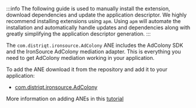 
:::info
The following guide is used to manually install the extension, download dependencies and update the application descriptor. We highly recommend installing extensions using `apm`. Using `apm` will automate the installation and automatically handle updates and dependencies along with greatly simplifying the application descriptor generation.
:::



The `com.distriqt.ironsource.AdColony` ANE includes the AdColony SDK and the IronSource AdColony mediation adapter. This is everything you need to get AdColony mediation working in your application.

To add the ANE download it from the repository and add it to your application:

- [com.distriqt.ironsource.AdColony](https://github.com/distriqt/ANE-IronSource/raw/master/lib/adcolony/com.distriqt.ironsource.AdColony.ane)


More information on adding ANEs in this [tutorial](/docs/tutorials/getting-started)

